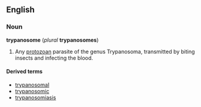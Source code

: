 {{wikipedia}}
==English==
===Noun===
'''trypanosome''' (''plural'' '''trypanosomes''')

# {{zoology}} Any [[protozoa]]n parasite of the genus Trypanosoma, transmitted by biting insects and infecting the blood.

====Derived terms====
* [[trypanosomal]]
* [[trypanosomic]]
* [[trypanosomiasis]]